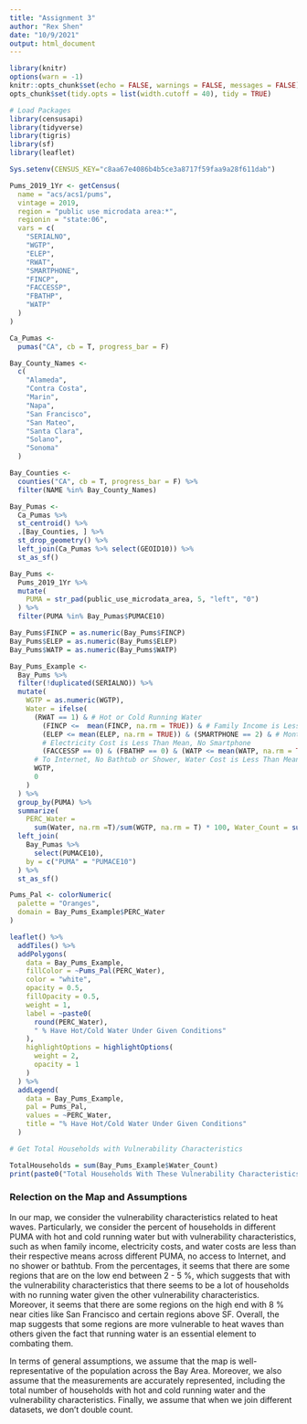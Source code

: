 ```yaml
---
title: "Assignment 3"
author: "Rex Shen"
date: "10/9/2021"
output: html_document
---
```


```r
library(knitr)
options(warn = -1)
knitr::opts_chunk$set(echo = FALSE, warnings = FALSE, messages = FALSE)
opts_chunk$set(tidy.opts = list(width.cutoff = 40), tidy = TRUE)
```

```r
# Load Packages
library(censusapi)
library(tidyverse)
library(tigris)
library(sf)
library(leaflet)

Sys.setenv(CENSUS_KEY="c8aa67e4086b4b5ce3a8717f59faa9a28f611dab")
```



```r
Pums_2019_1Yr <- getCensus(
  name = "acs/acs1/pums",
  vintage = 2019,
  region = "public use microdata area:*", 
  regionin = "state:06",
  vars = c(
    "SERIALNO",
    "WGTP",
    "ELEP",
    "RWAT",
    "SMARTPHONE",
    "FINCP",
    "FACCESSP",
    "FBATHP",
    "WATP"
  )
)
```

```r

Ca_Pumas <-
  pumas("CA", cb = T, progress_bar = F)

Bay_County_Names <-
  c(
    "Alameda",
    "Contra Costa",
    "Marin",
    "Napa",
    "San Francisco",
    "San Mateo",
    "Santa Clara",
    "Solano",
    "Sonoma"
  )

Bay_Counties <-
  counties("CA", cb = T, progress_bar = F) %>%
  filter(NAME %in% Bay_County_Names)

Bay_Pumas <-
  Ca_Pumas %>% 
  st_centroid() %>% 
  .[Bay_Counties, ] %>% 
  st_drop_geometry() %>% 
  left_join(Ca_Pumas %>% select(GEOID10)) %>% 
  st_as_sf()

Bay_Pums <-
  Pums_2019_1Yr %>% 
  mutate(
    PUMA = str_pad(public_use_microdata_area, 5, "left", "0")
  ) %>% 
  filter(PUMA %in% Bay_Pumas$PUMACE10)
```


```r

Bay_Pums$FINCP = as.numeric(Bay_Pums$FINCP)
Bay_Pums$ELEP = as.numeric(Bay_Pums$ELEP)
Bay_Pums$WATP = as.numeric(Bay_Pums$WATP)

Bay_Pums_Example <-
  Bay_Pums %>% 
  filter(!duplicated(SERIALNO)) %>% 
  mutate(
    WGTP = as.numeric(WGTP),
    Water = ifelse(
      (RWAT == 1) & # Hot or Cold Running Water
        (FINCP <=  mean(FINCP, na.rm = TRUE)) & # Family Income is Less than Mean
        (ELEP <= mean(ELEP, na.rm = TRUE)) & (SMARTPHONE == 2) & # Monthly 
        # Electricity Cost is Less Than Mean, No Smartphone
        (FACCESSP == 0) & (FBATHP == 0) & (WATP <= mean(WATP, na.rm = TRUE)), # No Access
      # To Internet, No Bathtub or Shower, Water Cost is Less Than Mean
      WGTP,
      0
    )
  ) %>% 
  group_by(PUMA) %>% 
  summarize(
    PERC_Water =
      sum(Water, na.rm =T)/sum(WGTP, na.rm = T) * 100, Water_Count = sum(Water, na.rm =T)) %>% 
  left_join(
    Bay_Pumas %>% 
      select(PUMACE10),
    by = c("PUMA" = "PUMACE10")
  ) %>% 
  st_as_sf()
```




```r
Pums_Pal <- colorNumeric(
  palette = "Oranges",
  domain = Bay_Pums_Example$PERC_Water
)

leaflet() %>%
  addTiles() %>% 
  addPolygons(
    data = Bay_Pums_Example,
    fillColor = ~Pums_Pal(PERC_Water),
    color = "white",
    opacity = 0.5,
    fillOpacity = 0.5,
    weight = 1,
    label = ~paste0(
      round(PERC_Water), 
      " % Have Hot/Cold Water Under Given Conditions"
    ),
    highlightOptions = highlightOptions(
      weight = 2,
      opacity = 1
    )
  ) %>% 
  addLegend(
    data = Bay_Pums_Example,
    pal = Pums_Pal,
    values = ~PERC_Water,
    title = "% Have Hot/Cold Water Under Given Conditions"
  )
```

```r
# Get Total Households with Vulnerability Characteristics

TotalHouseholds = sum(Bay_Pums_Example$Water_Count)
print(paste0("Total Households With These Vulnerability Characteristics and Have Hot/Cold Water in All of Bay Area: ", TotalHouseholds))
```


### Relection on the Map and Assumptions

In our map, we consider the vulnerability characteristics related to heat waves. Particularly, we consider the percent of households in different PUMA with hot and cold running water but with vulnerability characteristics, such as when family income, electricity costs, and water costs are less than their respective means across different PUMA, no access to Internet, and no shower or bathtub. From the percentages, it seems that there are some regions that are on the low end between 2 - 5 \%, which suggests that with the vulnerability characteristics that there seems to be a lot of households with no running water given the other vulnerability characteristics. Moreover, it seems that there are some regions on the high end with 8 \% near cities like San Francisco and certain regions above SF. Overall, the map suggests that some regions are more vulnerable to heat waves than others given the fact that running water is an essential element to combating them.

\vspace{.05 in}

In terms of general assumptions, we assume that the map is well-representative of the population across the Bay Area. Moreover, we also assume that the measurements are accurately represented, including the total number of households with hot and cold running water and the vulnerability characteristics. Finally, we assume that when we join different datasets, we don't double count.



